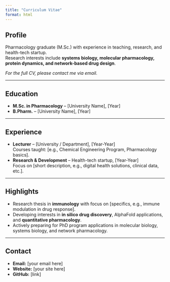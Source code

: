 ```yaml
---
title: "Curriculum Vitae"
format: html
---
```


## Profile
Pharmacology graduate (M.Sc.) with experience in teaching, research, and health-tech startup.  
Research interests include **systems biology, molecular pharmacology, protein dynamics, and network-based drug design**.  

*For the full CV, please contact me via email.*

---

## Education
- **M.Sc. in Pharmacology** – [University Name], [Year]
- **B.Pharm.** – [University Name], [Year]

---

## Experience
- **Lecturer** – [University / Department], [Year-Year]  
  Courses taught: [e.g., Chemical Engineering Program, Pharmacology basics].
- **Research & Development** – Health-tech startup, [Year-Year]  
  Focus on [short description, e.g., digital health solutions, clinical data, etc.].

---

## Highlights
- Research thesis in **immunology** with focus on [specifics, e.g., immune modulation in drug response].
- Developing interests in **in silico drug discovery**, AlphaFold applications, and **quantitative pharmacology**.
- Actively preparing for PhD program applications in molecular biology, systems biology, and network pharmacology.

---

## Contact
- **Email:** [your email here]  
- **Website:** [your site here]  
- **GitHub:** [link]  
